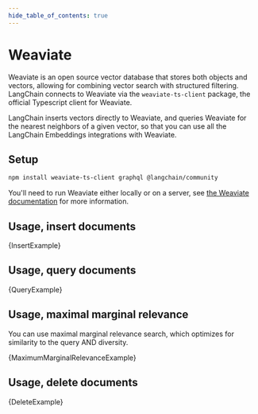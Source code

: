 ```yaml
---
hide_table_of_contents: true
---
```



# Weaviate

Weaviate is an open source vector database that stores both objects and vectors, allowing for combining vector search with structured filtering. LangChain connects to Weaviate via the `weaviate-ts-client` package, the official Typescript client for Weaviate.

LangChain inserts vectors directly to Weaviate, and queries Weaviate for the nearest neighbors of a given vector, so that you can use all the LangChain Embeddings integrations with Weaviate.

## Setup


<IntegrationInstallTooltip></IntegrationInstallTooltip>

```bash npm2yarn
npm install weaviate-ts-client graphql @langchain/community
```

You'll need to run Weaviate either locally or on a server, see [the Weaviate documentation](https://weaviate.io/developers/weaviate/installation) for more information.

## Usage, insert documents


<CodeBlock language="typescript">{InsertExample}</CodeBlock>

## Usage, query documents


<CodeBlock language="typescript">{QueryExample}</CodeBlock>

## Usage, maximal marginal relevance


You can use maximal marginal relevance search, which optimizes for similarity to the query AND diversity.

<CodeBlock language="typescript">{MaximumMarginalRelevanceExample}</CodeBlock>

## Usage, delete documents


<CodeBlock language="typescript">{DeleteExample}</CodeBlock>
